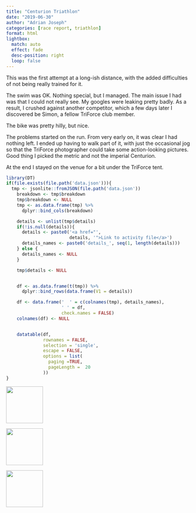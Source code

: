 ```yaml
---
title: "Centurion Triathlon"
date: "2019-06-30"
author: "Adrian Joseph"
categories: [race report, triathlon]
format: html
lightbox:
  match: auto
  effect: fade
  desc-position: right
  loop: false
---
```


This was the first attempt at a long-ish distance, with the added difficulties of not being really trained for it.

The swim was OK. Nothing special, but I managed. The main issue I had was that I could not really see. My googles were leaking pretty badly. As a result, I crushed against another competitor, which a few days later I discovered be Simon, a fellow TriForce club member.

The bike was pretty hilly, but nice.

The problems started on the run. From very early on, it was clear I had nothing left. I ended up having to walk part of it, with just the occasional jog so that the TriForce photographer could take some action-looking pictures. Good thing I picked the metric and not the imperial Centurion.

At the end I stayed on the venue for a bit under the TriForce tent.

```r
library(DT)
if(file.exists(file.path('data.json'))){
  tmp <- jsonlite::fromJSON(file.path('data.json'))
    breakdown <- tmp$breakdown
    tmp$breakdown <- NULL
    tmp <- as.data.frame(tmp) %>%
      dplyr::bind_cols(breakdown)

    details <- unlist(tmp$details)
    if(!is.null(details)){
      details <- paste0('<a href="',
                        details, '">Link to activity file</a>')
      details_names <- paste0('details_', seq(1, length(details)))
    } else {
      details_names <- NULL
    }

    tmp$details <- NULL


    df <- as.data.frame(t(tmp)) %>%
      dplyr::bind_rows(data.frame(V1 = details))

    df <- data.frame('  ' = c(colnames(tmp), details_names),
                     ' ' = df,
                     check.names = FALSE)
    colnames(df) <- NULL


    datatable(df,
              rownames = FALSE,
              selection = 'single',
              escape = FALSE,
              options = list(
                paging =TRUE,
                pageLength =  20
              ))
}
```





::: {layout-ncol=4}
![](img_modal/00.png){ width="100" group="hi" }

![](img_modal/01.png){ width="100" group="hi" }

![](img_modal/02.png){ width="100" group="hi" }


:::

